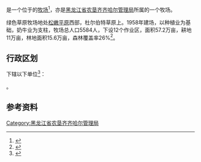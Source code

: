 {{中国乡级行政区|23/06/24/500/000
|行政区全称           = {{PAGENAMEBASE}}
|上级行政区           = [[黑龙江省农垦齐齐哈尔管理局|黑龙江省农垦齐齐哈尔管理局]]
}}

'''{{PAGENAMEBASE}}'''是一个位于{{PRC admin/fullname|23/06/24/500/000|3}}的[[牧场|牧场]]<ref>{{PRC admin/ref sgc|{{PRC admin/parent|23/06/24/500/000}}}}</ref>，亦是[[黑龙江省农垦齐齐哈尔管理局|黑龙江省农垦齐齐哈尔管理局]]所属的一个牧场。

绿色草原牧场地处[[松嫩平原|松嫩平原]]西部，杜尔伯特草原上。1958年建场，以种植业为基础，奶牛业为支柱，牧场总人口5584人，下设12个作业区，面积57.2万亩，耕地11万亩，林地面积15.6万亩，森林覆盖率26%<ref>{{cite web |title=绿色草原牧场 |url=http://zw.chinabdh.com/lscymc/index.jhtml |website=黑龙江省农垦总局}}</ref>。

== 行政区划 ==
{{PAGENAMEBASE}}下辖以下单位<ref>{{PRC admin/ref sgc|23/06/24/500/000}}</ref>：

{{PRC admin/children|23/06/24/500/000}}。

== 参考资料 ==
{{reflist}}

{{黑龙江行政区划小作品}}
{{PRC admin/navcat|23/06/24/500/000}}
{{黑龙江省农垦总局}}

[[Category:黑龙江省农垦齐齐哈尔管理局|Category:黑龙江省农垦齐齐哈尔管理局]]